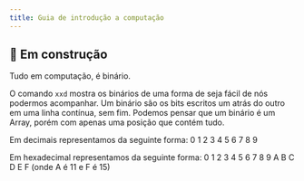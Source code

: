 ```yaml
---
title: Guia de introdução a computação
---
```


## 🚧 Em construção

Tudo em computação, é binário.

O comando `xxd` mostra os binários de uma forma de seja fácil de nós podermos acompanhar. Um binário são os bits escritos um atrás do outro em uma linha contínua, sem fim. Podemos pensar que um binário é um Array, porém com apenas uma posição que contém tudo.

Em decimais representamos da seguinte forma: 0 1 2 3 4 5 6 7 8 9

Em hexadecimal representamos da seguinte forma: 0 1 2 3 4 5 6 7 8 9 A B C D E F (onde A é 11 e F é 15)
